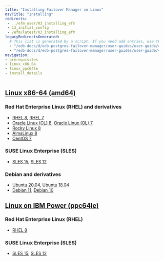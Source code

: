 ```yaml
---
title: "Installing Failover Manager on Linux"
navTitle: "Installing"
redirects:
 - ../efm_user/03_installing_efm
 - 13_initial_config
 - /efm/latest/03_installing_efm
legacyRedirectsGenerated:
  # This list is generated by a script. If you need add entries, use the `legacyRedirects` key.
  - "/edb-docs/d/edb-postgres-failover-manager/user-guides/user-guide/4.0/installing_efm.html"
  - "/edb-docs/d/edb-postgres-failover-manager/user-guides/user-guide/4.1/installing_efm.html"
navigation:
- prerequisites
- linux_x86_64
- linux_ppc64le
- install_details
---
```

## [Linux x86-64 (amd64)](linux_x86_64)
### Red Hat Enterprise Linux (RHEL) and derivatives
- [RHEL 8](linux_x86_64/efm_rhel_8), [RHEL 7](linux_x86_64/efm_rhel_7)
- [Oracle Linux (OL) 8](linux_x86_64/efm_rhel_8), [Oracle Linux (OL) 7](linux_x86_64/efm_rhel_7)
- [Rocky Linux 8](linux_x86_64/efm_other_linux_8)
- [AlmaLinux 8](linux_x86_64/efm_other_linux_8)
- [CentOS 7](linux_x86_64/efm_centos_7)
### SUSE Linux Enterprise (SLES) 
- [SLES 15](linux_x86_64/efm_sles_15), [SLES 12](linux_x86_64/efm_sles_12)
### Debian  and derivatives
- [Ubuntu 20.04](linux_x86_64/efm_ubuntu_20), [Ubuntu 18.04](linux_x86_64/efm_ubuntu_18)
- [Debian 11](linux_x86_64/efm_debian_11), [Debian 10](linux_x86_64/efm_debian_10)
## [Linux on IBM Power (ppc64le)](linux_ppc64le)
### Red Hat Enterprise Linux (RHEL) 
- [RHEL 8](linux_ppc64le/efm_rhel_8)
### SUSE Linux Enterprise (SLES) 
- [SLES 15](linux_ppc64le/efm_sles_15), [SLES 12](linux_ppc64le/efm_sles_12)

